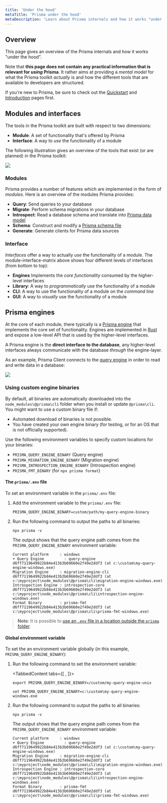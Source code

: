 ```yaml
---
title: 'Under the hood'
metaTitle: 'Prisma under the hood'
metaDescription: 'Learn about Prisma internals and how it works "under the hood". Prisma tools are based on an engine-layer which manages the communication with the database.'
---
```


## Overview

This page gives an overview of the Prisma internals and how it works "under the hood".

Note that **this page does not contain any practical information that is relevant for _using_ Prisma**. It rather aims at providing a _mental model_ for what the Prisma toolkit _actually_ is and how the different tools that are available to developers are structured.

If you're new to Prisma, be sure to check out the [Quickstart](../getting-started/quickstart) and [Introduction](introduction) pages first.

## Modules and interfaces

The tools in the Prisma toolkit are built with respect to two dimensions:

- **Module**: A set of functionality that's offered by Prisma
- **Interface**: A way to _use_ the functionality of a module

The following illustration gives an overview of the tools that exist (or are planned) in the Prisma toolkit:

![](https://i.imgur.com/mxJTGOu.png)

### Modules

Prisma provides a number of features which are implemented in the form of _modules_. Here is an overview of the modules Prisma provides:

- **Query**: Send queries to your database
- **Migrate**: Perform schema migrations in your database
- **Introspect**: Read a database schema and translate into [Prisma data model](../reference/tools-and-interfaces/prisma-schema/data-model)
- **Schema**: Construct and modify a [Prisma schema file](../reference/tools-and-interfaces/prisma-schema/prisma-schema-file)
- **Generate**: Generate clients for Prisma data sources

### Interface

_Interfaces_ offer a way to actually _use_ the functionality of a module. The module-interface-matrix above shows four different levels of interfaces (from bottom to top):

- **Engines** Implements the _core functionality_ consumed by the higher-level interfaces
- **Library**: A way to _programmatically_ use the functionality of a module
- **CLI**: A way to use the functionality of a module on the _command line_
- **GUI**: A way to _visually_ use the functionality of a module

## Prisma engines

At the core of each module, there typically is a [Prisma engine](https://github.com/prisma/prisma-engines) that implements the core set of functionality. Engines are implemented in [Rust](https://www.rust-lang.org/) and expose a low-level API that is used by the higher-level interfaces.

A Prisma engine is the **direct interface to the database**, any higher-level interfaces always communicate with the database _through_ the engine-layer.

As an example, Prisma Client connects to the [query engine](../reference/tools-and-interfaces/prisma-client/query-engine) in order to read and write data in a database:

![](https://i.imgur.com/Nwwx5Cv.png)

### Using custom engine binaries

By default, all binaries are automatically downloaded into the `node_modules\@prisma\cli` folder when you install or update `@prisma\cli`. You might want to use a custom binary file if:

* Automated download of binaries is not possible.
* You have created your own engine binary (for testing, or for an OS that is not officially supported).

Use the following environment variables to specify custom locations for your binaries:

* `PRISMA_QUERY_ENGINE_BINARY` (Query engine)
* `PRISMA_MIGRATION_ENGINE_BINARY` (Migration engine)
* `PRISMA_INTROSPECTION_ENGINE_BINARY` (Introspection engine)
* `PRISMA_FMT_BINARY` (for `npx prisma format`)


#### The `prisma/.env` file

To set an environment variable in the `prisma/.env` file:

1. Add the environment variable to the `prisma/.env` file:

   ```
   PRISMA_QUERY_ENGINE_BINARY=custom/path/my-query-engine-binary
   ```

2. Run the following command to output the paths to all binaries:

   ```bash-symbol
   npx prisma -v
   ```

   The output shows that the query engine path comes from the `PRISMA_QUERY_ENGINE_BINARY` environment variable:

   ```bash-symbol
   Current platform     : windows
   + Query Engine         : query-engine d6ff7119649922b84e413b3b69660e2f49e2ddf3 (at c:\custom\my-query-engine-windows.exe)
   Migration Engine     : migration-engine-cli d6ff7119649922b84e413b3b69660e2f49e2ddf3 (at c:\myproject\node_modules\@prisma\cli\migration-engine-windows.exe)
   Introspection Engine : introspection-core d6ff7119649922b84e413b3b69660e2f49e2ddf3 (at c:\myproject\node_modules\@prisma\cli\introspection-engine-windows.exe)
   Format Binary        : prisma-fmt d6ff7119649922b84e413b3b69660e2f49e2ddf3 (at c:\myproject\node_modules\@prisma\cli\prisma-fmt-windows.exe)

> **Note**: It is possible to [use an `.env` file in a location outside the `prisma` folder](../reference/tools-and-interfaces/prisma-schema#use-multiple-env-files-or-env-files-outside-the-prisma-folder).

#### Global environment variable

To set the an environment variable globally (in this example, `PRISMA_QUERY_ENGINE_BINARY`):

1. Run the following command to set the environment variable:

    <TabbedContent tabs={[<FileWithIcon text="Unix, MacOS" icon="code"/>  , <FileWithIcon text="Windows" icon="display"/>]}>	

    <tab>	

    ```bash-symbol
    export PRISMA_QUERY_ENGINE_BINARY=/custom/my-query-engine-unix
    ```

    </tab>

    <tab>

    ```bash-symbol
    set PRISMA_QUERY_ENGINE_BINARY=c:\custom\my-query-engine-windows.exe
    ```

    </tab>

    </TabbedContent>

2. Run the following command to output the paths to all binaries:

   ```bash-symbol
   npx prisma -v
   ```

   The output shows that the query engine path comes from the `PRISMA_QUERY_ENGINE_BINARY` environment variable:

   ```bash-symbol
   Current platform     : windows
   + Query Engine         : query-engine d6ff7119649922b84e413b3b69660e2f49e2ddf3 (at c:\custom\my-query-engine-windows.exe)
   Migration Engine     : migration-engine-cli d6ff7119649922b84e413b3b69660e2f49e2ddf3 (at c:\myproject\node_modules\@prisma\cli\migration-engine-windows.exe)
   Introspection Engine : introspection-core d6ff7119649922b84e413b3b69660e2f49e2ddf3 (at c:\myproject\node_modules\@prisma\cli\introspection-engine-windows.exe)
   Format Binary        : prisma-fmt d6ff7119649922b84e413b3b69660e2f49e2ddf3 (at c:\myproject\node_modules\@prisma\cli\prisma-fmt-windows.exe)
